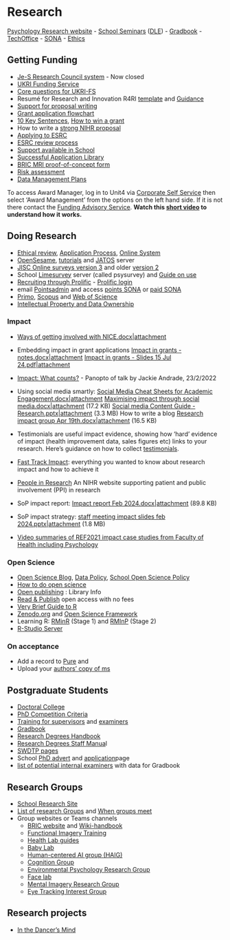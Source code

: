 # Research
[Psychology Research website](http://www.plymouth.ac.uk/research/psychology) - 
[School Seminars](http://www.plymouth.ac.uk/research/psychology/seminars)
([DLE](https://dle.plymouth.ac.uk/course/view.php?id=66067&section=4)) - 
[Gradbook](https://gradbook.plymouth.ac.uk/) - 
[TechOffice](https://psy.plymouth.ac.uk) - 
[SONA](https://uopsop.sona-systems.com/) - 
[Ethics](https://apply-ethicsonlinesystem.plymouth.ac.uk/)


## Getting Funding
-   [Je-S Research Council system ](https://je-s.rcuk.ac.uk/) - Now
    closed
-   [UKRI Funding Service](https://funding-service.ukri.org/signIn)
-   [Core questions for
    UKRI-FS](https://www.ukri.org/apply-for-funding/improving-your-funding-experience/how-applicants-use-the-ukri-funding-service/responsive-mode-opportunities-funding-service-core-application-section-questions-and-assessment/core-section-questions-and-how-they-will-be-assessed/#contents-list)
-   Resumé for Research and Innovation R4RI
    [template](https://www.ukri.org/publications/resume-for-research-and-innovation-r4ri-template/)
    and
    [Guidance](https://www.ukri.org/apply-for-funding/develop-your-application/resume-for-research-and-innovation-r4ri-guidance/)
-   [Support for proposal writing
    ](https://www.plymouth.ac.uk/research/support/funding)
-   [Grant application flowchart
    ](https://www.plymouth.ac.uk/research/support/funding/research-funding-flowchart)
-   [10 Key Sentences
    ](http://www.parkerderrington.com/key-sentence-skeletons/), [How
    to win a
    grant](https://corticalia.wordpress.com/2015/09/01/how-to-write-a-winning-grant-proposal/)
-   How to write a [strong NIHR proposal
    ](https://www.nihr.ac.uk/researchers/apply-for-funding/how-to-apply-for-project-funding/make-a-strong-application.htm)
-   [Applying to
    ESRC](https://liveplymouthac.sharepoint.com/:p:/r/sites/SchoolofPsychologyStaff/Shared%20Documents/General/sis/files/Applying%20to%20ESRC%20(2009).ppt?d=w4f7c47e161be4556899607c45b1bf45e&csf=1&web=1&e=2D4CPy)
-   [ESRC review
    process](https://liveplymouthac.sharepoint.com/:b:/r/sites/SchoolofPsychologyStaff/Shared%20Documents/Research/Getting%20funding/ESRC%20Grant%20Assessment%20Process.pdf?web=1)
-   [Support available in
    School](https://liveplymouthac.sharepoint.com/:b:/r/sites/SchoolofPsychologyStaff/Shared%20Documents/General/Old%20SIS%20site/files/Research%20support%20and%20processes%20in%20psychology.pdf?web=1)
-   [Successful Application Library
    ](https://www.plymouth.ac.uk/research/support/funding/guidance)
-   [BRIC MRI proof-of-concept
    form](https://liveplymouthac.sharepoint.com/:w:/r/sites/SchoolofPsychologyStaff/Shared%20Documents/General/sis/files/BRIC%20Proof%20of%20concept%20form.docx?d=w2a21fff8032e4818807e9146d3f11d1e&csf=1&web=1&e=Wk4xoE)
-   [Risk assessment
    ](https://liveplymouthac.sharepoint.com/sites/u77/DRAFT%20Health%20%20Safety%20Documents/Forms/AllItems.aspx?id=%2Fsites%2Fu77%2FDRAFT%20Health%20%20Safety%20Documents%2FRisk%20Management)
-   [Data Management Plans
    ](https://plymouth.libguides.com/researchdatamanagement/dmp)

To access Award Manager, log in to Unit4 via [Corporate Self
Service](https://liveplymouthac.sharepoint.com/UsefulLinks/SitePages/Corporate%20self-service%20and%20information.aspx)
then select ‘Award Management’ from the options on the left hand side.
If it is not there contact the [Funding Advisory
Service](mailto:fundingadvisoryservice@plymouth.ac.uk). **Watch this
[short
video](https://drive.google.com/file/d/1rV9yKYq9pTU-z9FtP9znx89O_uu4pVg3/view?usp=drive_web)
to understand how it works.**

## Doing Research

-   [Ethical
    review](https://www.plymouth.ac.uk/research/governance/ethical-review), 
    [Application
    Process](https://liveplymouthac.sharepoint.com/sites/u136/SitePages/Staff%20and%20PhD%20Ethics%20Applications.aspx), 
    [Online System](https://apply-ethicsonlinesystem.plymouth.ac.uk/)
-   [OpenSesame](https://osdoc.cogsci.nl/4.0/download/), 
    [tutorials](https://osdoc.cogsci.nl/4.0/tutorials/beginner/) and 
    [JATOS](http://jatos.plymouth.ac.uk/) server
-   [JISC Online surveys version
    3](https://app.onlinesurveys.jisc.ac.uk/login) and older [version
    2](https://admin.onlinesurveys.ac.uk/accounts/login/)
-   School [Limesurvey](https://psysurvey.plymouth.ac.uk/) server
    (called psysurvey) and [Guide on
    use](https://jon-may.github.io/limesurvey/docs/index.html)
-   [Recruiting through Prolific](https://liveplymouthac.sharepoint.com/:w:/r/sites/SchoolofPsychologyStaff/Shared%20Documents/Research/Doing%20research/I%20am%20new%20to%20Prolific.docx?web=1) - [Prolific login](https://app.prolific.co/register/researcher) 
-   email [Pointsadmin](mailto:sonaadmin.psy@plymouth.ac.uk) and access
    [points SONA](https://uopsop.sona-systems.com/) or [paid
    SONA](https://uopsopp.sona-systems.com/)
-   [Primo](https://primo.plymouth.ac.uk/),
    [Scopus](https://plymouth.idm.oclc.org/login?url=http://www.scopus.com)
    and [Web of Science](http://plymouth.libguides.com/webofscience)
-   [Intellectual Property and Data
    Ownership](https://www.plymouth.ac.uk/research/support/intellectual-property)

### Impact

-   [Ways of getting involved with
    NICE.docx\|attachment](https://liveplymouthac.sharepoint.com/:w:/r/sites/SchoolofPsychologyStaff/Shared%20Documents/Research/Generating%20impact/Ways%20of%20getting%20involved%20with%20NICE.docx?web=1)

-   Embedding impact in grant applications [Impact in grants -
    notes.docx\|attachment](https://liveplymouthac.sharepoint.com/:w:/r/sites/SchoolofPsychologyStaff/Shared%20Documents/Research/Generating%20impact/Impact%20in%20grants%20-%20notes%20from%2015%20Jul%202024.docx?web=1) [Impact in grants - Slides 15 Jul
    24.pdf\|attachment](https://liveplymouthac.sharepoint.com/:b:/r/sites/SchoolofPsychologyStaff/Shared%20Documents/Research/Generating%20impact/Impact%20in%20grants%20-%20Slides%2015%20Jul%2024.pdf?web=1)

-   [Impact: What
    counts?](https://liveplymouthac.sharepoint.com/:w:/r/sites/SchoolofPsychologyStaff/Shared%20Documents/Research/Generating%20impact/Impact%20report%20Feb%202024.docx?web=1) -
    Panopto of talk by Jackie Andrade, 23/2/2022

-   Using social media smartly: [Social Media Cheat Sheets for Academic
    Engagement.docx\|attachment](https://liveplymouthac.sharepoint.com/:w:/r/sites/SchoolofPsychologyStaff/Shared%20Documents/Research/Generating%20impact/Social%20Media%20Cheat%20Sheets%20for%20Academic%20Engagement.docx?web=1) [Maximising impact through social
    media.docx\|attachment](https://liveplymouthac.sharepoint.com/:w:/r/sites/SchoolofPsychologyStaff/Shared%20Documents/Research/Generating%20impact/Maximising%20impact%20through%20social%20media.docx?web=1)
    (17.2 KB) [Social media Content Guide -
    Research.pptx\|attachment](https://liveplymouthac.sharepoint.com/:p:/r/sites/SchoolofPsychologyStaff/Shared%20Documents/Research/Generating%20impact/Social%20media%20Content%20Guide%20-%20Research.pptx?web=1)
    (3.3 MB) How to write a blog [Research impact group Apr
    19th.docx\|attachment](https://liveplymouthac.sharepoint.com/:w:/r/sites/SchoolofPsychologyStaff/Shared%20Documents/Research/Generating%20impact/Research%20impact%20group%20Apr%2019th.docx?web=1)
    (16.5 KB)

-   Testimonials are useful impact evidence, showing how 'hard' evidence
    of impact (health improvement data, sales figures etc) links to your
    research. Here's guidance on how to collect
    [testimonials](https://www.fasttrackimpact.com/post/2018/02/23/getting-testimonials-to-corroborate-the-impact-of-your-research).

-   [Fast Track Impact](https://www.fasttrackimpact.com): everything you
    wanted to know about research impact and how to achieve it

-   [People in Research](https://www.peopleinresearch.org) An NIHR
    website supporting patient and public involvement (PPI) in research

-   SoP impact report: [Impact report Feb
    2024.docx\|attachment](https://liveplymouthac.sharepoint.com/:w:/r/sites/SchoolofPsychologyStaff/Shared%20Documents/Research/Generating%20impact/Impact%20report%20Feb%202024.docx?web=1)
    (89.8 KB)

-   SoP impact strategy: [staff meeting impact slides feb
    2024.pptx\|attachment](https://liveplymouthac.sharepoint.com/:p:/r/sites/SchoolofPsychologyStaff/Shared%20Documents/Research/Generating%20impact/staff%20meeting%20impact%20slides%20feb%202024.pptx?web=1)
    (1.8 MB)

-   [Video summaries of REF2021 impact case studies from Faculty of
    Health including
    Psychology](https://www.plymouth.ac.uk/research/ref2021/health)


### Open Science

-   [Open Science
    Blog](http://blogs.plymouth.ac.uk/research/2018/06/01/research-data-policy-2018-removing-the-barriers-to-open-data/),
    [Data
    Policy](https://www.plymouth.ac.uk/uploads/production/document/path/6/6913/Research_Data_Policy.pdf),
    [School Open Science Policy](https://liveplymouthac.sharepoint.com/:w:/r/sites/SchoolofPsychologyStaff/Shared%20Documents/Research/Open%20science/School%20of%20Psychology%20open%20science%20strategy%202021.docx?web=1)
-   [How to do open
    science](https://opennessinitiative.org/guidelines-for-authors/)
-   [Open publishing](https://plymouth.libguides.com/research/oa) :
    Library Info
-   [Read &
    Publish](https://plymouth.libguides.com/research/readandpublish)
    open access with no fees
-   [Very Brief Guide to R](https://ajwills72.github.io/rminr/#vbgtr)
-   [Zenodo.org](https://zenodo.org/) and [Open Science
    Framework](https://osf.io/)
-   Learning R: [RMinR](https://ajwills72.github.io/rminr/) (Stage 1)
    and [RMInP](https://benwhalley.github.io/rmip/) (Stage 2)
-   [R-Studio Server](https://rstudio.plymouth.ac.uk/)

### On acceptance

-   Add a record to [Pure](https://pure.plymouth.ac.uk/) and
-   Upload your [authors' copy of
    ms](https://liveplymouthac.sharepoint.com/sites/x103/SitePages/Deposit-your-Outputs.aspx)

## Postgraduate Students

-   [Doctoral College](https://www.plymouth.ac.uk/doctoralcollege)
-   [PhD Competition
    Criteria](https://liveplymouthac.sharepoint.com/:w:/r/sites/SchoolofPsychologyStaff/Shared%20Documents/Research/Post-Graduate%20Research/SoP%20PGR%20Competition%20Scoring%20Criteria.docx?web=1)
-   [Training for
    supervisors](https://www.plymouth.ac.uk/student-life/your-studies/research-degrees/examiners-chairs-and-supervisors/supervisors)
    and
    [examiners](https://www.plymouth.ac.uk/student-life/your-studies/research-degrees/examiners-chairs-and-supervisors/examiners-and-chairs)
-   [Gradbook](https://gradbook.plymouth.ac.uk/)
-   [Research Degrees
    Handbook](https://www.plymouth.ac.uk/student-life/your-studies/research-degrees/doctoral-college/research-degrees-handbook)
-   [Research Degrees Staff
    Manua](https://liveplymouthac.sharepoint.com/sites/x75/SitePages/PGR-Staff-Resources.aspx#staff-code-of-practice)l
-   [SWDTP pages](https://www.swdtp.ac.uk/)
-   School [PhD
    advert](https://www.plymouth.ac.uk/schools/psychology/phd-studentships)
    and
    [application](https://www.plymouth.ac.uk/student-life/your-studies/research-degrees/applicants-and-enquirers)page
-   [list of potential internal
    examiners](https://liveplymouthac-my.sharepoint.com/:x:/g/personal/patricia_kanngiesser_plymouth_ac_uk/EU0NlrgP5KNHg3KRT4dNxlsBZ3ZHZTdaIoEP28V7k6f7GA)
    with data for Gradbook

## Research Groups

- [School Research Site](http://www.plymouth.ac.uk/research/psychology)
- [List of research Groups](https://liveplymouthac.sharepoint.com/:x:/r/sites/SchoolofPsychologyStaff/Shared%20Documents/Research/Research%20groups/List%20of%20research%20groups%201.xlsx?web=1) and [When groups meet](https://liveplymouthac.sharepoint.com/:x:/r/sites/SchoolofPsychologyStaff/Shared%20Documents/Research/Research%20groups/when%20research%20groups%20meet.xlsx?web=1)
- Group websites or Teams channels
  - [BRIC website](https://www.plymouth.ac.uk/research/psychology/brain-research-and-imaging-centre) and [Wiki-handbook](https://brichandbook.readthedocs.io/en/latest/index.html)
  - [Functional Imagery
    Training](https://www.plymouth.ac.uk/research/psychology/applied-psychology/functional-imagery-training)
  - [Health Lab
    guides](https://liveplymouthac.sharepoint.com/:f:/s/u325/EjVG6rP9w9tOpfFe5P2zGWsBZ00q0tQ2rXULJy-txxoQww?e=rFl5Wc)
  - [Baby Lab](https://www.psy.plymouth.ac.uk/babylab)
  - [Human-centered AI group (HAIG)](https://teams.microsoft.com/l/channel/19%3Ae8f5b94819e84580964791403fca9f63%40thread.tacv2/HAIG?groupId=137225cb-afa0-45e2-82c4-9463d0501636&tenantId=5437e7eb-83fb-4d1a-bfd3-bb247e061bf1)
  - [Cognition Group](https://teams.microsoft.com/l/channel/19%3A22912710cc6a4b11b25e04de83b98fdf%40thread.tacv2/Cognition%20Group?groupId=137225cb-afa0-45e2-82c4-9463d0501636&tenantId=5437e7eb-83fb-4d1a-bfd3-bb247e061bf1)
  - [Environmental Psychology Research Group](https://teams.microsoft.com/l/channel/19%3A0ec11824126d4bd59660a2b86954119d%40thread.tacv2/Environmental%20Psychology%20Research%20Group?groupId=137225cb-afa0-45e2-82c4-9463d0501636&tenantId=5437e7eb-83fb-4d1a-bfd3-bb247e061bf1)
  - [Face lab](https://teams.microsoft.com/l/channel/19%3Ab3dffc9eb37f4fcdae35b20a5329eb9f%40thread.tacv2/Face%20Lab?groupId=137225cb-afa0-45e2-82c4-9463d0501636&tenantId=5437e7eb-83fb-4d1a-bfd3-bb247e061bf1)
  - [Mental Imagery Research Group](https://teams.microsoft.com/l/channel/19%3A03245dd49b68442e9f5e5cc0cf242f0f%40thread.tacv2/Mental%20Imagery%20Research%20Group%20(MIRG)?groupId=137225cb-afa0-45e2-82c4-9463d0501636&tenantId=5437e7eb-83fb-4d1a-bfd3-bb247e061bf1)
  - [Eye Tracking Interest Group](https://teams.microsoft.com/l/channel/19%3A9ba52f3c89a24a38b28f7653b4a0daad%40thread.tacv2/Eye%20Tracking%20Interest%20Group?groupId=137225cb-afa0-45e2-82c4-9463d0501636&tenantId=5437e7eb-83fb-4d1a-bfd3-bb247e061bf1)


## Research projects

-   [In the Dancer's Mind](http://blogs.plymouth.ac.uk/dancersmind/)
